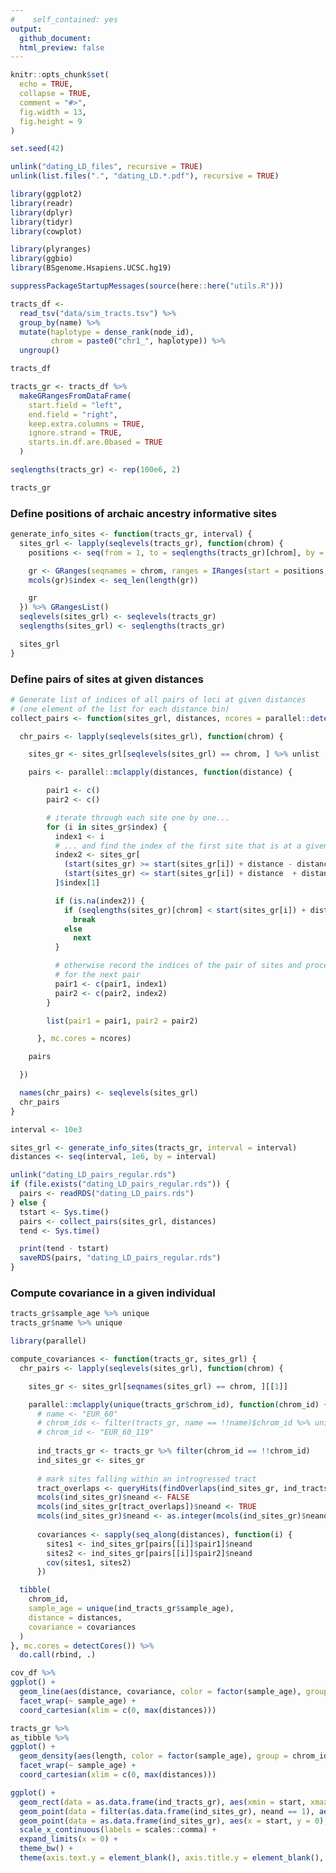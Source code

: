 ```yaml
---
#    self_contained: yes
output:
  github_document:
  html_preview: false
---
```


```r
knitr::opts_chunk$set(
  echo = TRUE,
  collapse = TRUE,
  comment = "#>",
  fig.width = 13,
  fig.height = 9
)

set.seed(42)

unlink("dating_LD_files", recursive = TRUE)
unlink(list.files(".", "dating_LD.*.pdf"), recursive = TRUE)
```

```r
library(ggplot2)
library(readr)
library(dplyr)
library(tidyr)
library(cowplot)

library(plyranges)
library(ggbio)
library(BSgenome.Hsapiens.UCSC.hg19)

suppressPackageStartupMessages(source(here::here("utils.R")))
```

```r
tracts_df <-
  read_tsv("data/sim_tracts.tsv") %>%
  group_by(name) %>%
  mutate(haplotype = dense_rank(node_id),
         chrom = paste0("chr1_", haplotype)) %>%
  ungroup()

tracts_df
```

<!-- ```{r} -->
<!-- metadata <- read_metadata() -->
<!-- tracts_df <- rbind(read_tracts("Modern"), read_tracts("Ancient")) -->

<!-- tracts_df <- select(metadata, name = sampleId, ageAverage, coverage) %>% -->
<!--   inner_join(tracts_df, by = c("name" = "ID")) %>% -->
<!--   dplyr::rename(left = start, right = end) -->

<!-- tracts_df <- tracts_df %>% filter(name == "Kostenki") %>% arrange(chrom, left, right) -->
<!-- tracts_df$chrom_id <- tracts_df$chrom -->
<!-- ``` -->

```r
tracts_gr <- tracts_df %>%
  makeGRangesFromDataFrame(
    start.field = "left",
    end.field = "right",
    keep.extra.columns = TRUE,
    ignore.strand = TRUE,
    starts.in.df.are.0based = TRUE
  )
```

<!-- ```{r} -->
<!-- seqlengths(tracts_gr) <- seqlengths(BSgenome.Hsapiens.UCSC.hg19)[names(seqlengths(tracts_gr))] -->
<!-- genome(tracts_gr) <- "hg19" -->
<!-- ``` -->

```r
seqlengths(tracts_gr) <- rep(100e6, 2)
```

```r
tracts_gr
```

### Define positions of archaic ancestry informative sites

```r
generate_info_sites <- function(tracts_gr, interval) {
  sites_grl <- lapply(seqlevels(tracts_gr), function(chrom) {
    positions <- seq(from = 1, to = seqlengths(tracts_gr)[chrom], by = interval)

    gr <- GRanges(seqnames = chrom, ranges = IRanges(start = positions, end = positions))
    mcols(gr)$index <- seq_len(length(gr))

    gr
  }) %>% GRangesList()
  seqlevels(sites_grl) <- seqlevels(tracts_gr)
  seqlengths(sites_grl) <- seqlengths(tracts_gr)

  sites_grl
}
```

### Define pairs of sites at given distances

```r
# Generate list of indices of all pairs of loci at given distances
# (one element of the list for each distance bin)
collect_pairs <- function(sites_grl, distances, ncores = parallel::detectCores()) {

  chr_pairs <- lapply(seqlevels(sites_grl), function(chrom) {

    sites_gr <- sites_grl[seqlevels(sites_grl) == chrom, ] %>% unlist

    pairs <- parallel::mclapply(distances, function(distance) {

        pair1 <- c()
        pair2 <- c()

        # iterate through each site one by one...
        for (i in sites_gr$index) {
          index1 <- i
          # ... and find the index of the first site that is at a given distance
          index2 <- sites_gr[
            (start(sites_gr) >= start(sites_gr[i]) + distance - distance / 10) & 
            (start(sites_gr) <= start(sites_gr[i]) + distance  + distance / 10)
          ]$index[1]

          if (is.na(index2)) {
            if (seqlengths(sites_gr)[chrom] < start(sites_gr[i]) + distance  + distance / 10)
              break
            else
              next
          }

          # otherwise record the indices of the pair of sites and proceed with searching
          # for the next pair
          pair1 <- c(pair1, index1)
          pair2 <- c(pair2, index2)
        }

        list(pair1 = pair1, pair2 = pair2)

      }, mc.cores = ncores)

    pairs

  })

  names(chr_pairs) <- seqlevels(sites_grl)
  chr_pairs
}
```

```r
interval <- 10e3

sites_grl <- generate_info_sites(tracts_gr, interval = interval)
distances <- seq(interval, 1e6, by = interval)

unlink("dating_LD_pairs_regular.rds")
if (file.exists("dating_LD_pairs_regular.rds")) {
  pairs <- readRDS("dating_LD_pairs.rds")
} else {
  tstart <- Sys.time()
  pairs <- collect_pairs(sites_grl, distances)
  tend <- Sys.time()

  print(tend - tstart)
  saveRDS(pairs, "dating_LD_pairs_regular.rds")
}
```


### Compute covariance in a given individual

```r
tracts_gr$sample_age %>% unique
tracts_gr$name %>% unique
```

```r
library(parallel)

compute_covariances <- function(tracts_gr, sites_grl) {
  chr_pairs <- lapply(seqlevels(sites_grl), function(chrom) {

    sites_gr <- sites_grl[seqnames(sites_grl) == chrom, ][[1]]

    parallel::mclapply(unique(tracts_gr$chrom_id), function(chrom_id) {
      # name <- "EUR_60"
      # chrom_ids <- filter(tracts_gr, name == !!name)$chrom_id %>% unique
      # chrom_id <- "EUR_60_119"
      
      ind_tracts_gr <- tracts_gr %>% filter(chrom_id == !!chrom_id)
      ind_sites_gr <- sites_gr
      
      # mark sites falling within an introgressed tract
      tract_overlaps <- queryHits(findOverlaps(ind_sites_gr, ind_tracts_gr))
      mcols(ind_sites_gr)$neand <- FALSE
      mcols(ind_sites_gr[tract_overlaps])$neand <- TRUE
      mcols(ind_sites_gr)$neand <- as.integer(mcols(ind_sites_gr)$neand)
    
      covariances <- sapply(seq_along(distances), function(i) {
        sites1 <- ind_sites_gr[pairs[[i]]$pair1]$neand
        sites2 <- ind_sites_gr[pairs[[i]]$pair2]$neand
        cov(sites1, sites2)
      })

  tibble(
    chrom_id,
    sample_age = unique(ind_tracts_gr$sample_age),
    distance = distances,
    covariance = covariances
  )
}, mc.cores = detectCores()) %>%
  do.call(rbind, .)
```

```r
cov_df %>%
ggplot() +
  geom_line(aes(distance, covariance, color = factor(sample_age), group = chrom_id)) +
  facet_wrap(~ sample_age) +
  coord_cartesian(xlim = c(0, max(distances)))
```

```r
tracts_gr %>%
as_tibble %>%
ggplot() +
  geom_density(aes(length, color = factor(sample_age), group = chrom_id)) +
  facet_wrap(~ sample_age) +
  coord_cartesian(xlim = c(0, max(distances)))
```



```r
ggplot() +
  geom_rect(data = as.data.frame(ind_tracts_gr), aes(xmin = start, xmax = end, ymin = 0.1, ymax = 1.5), fill = "blue") +
  geom_point(data = filter(as.data.frame(ind_sites_gr), neand == 1), aes(x = start, y = 0.05), size = 0.1, color = "red") +
  geom_point(data = as.data.frame(ind_sites_gr), aes(x = start, y = 0), size = 0.1, alpha = 0.05) +
  scale_x_continuous(labels = scales::comma) +
  expand_limits(x = 0) +
  theme_bw() +
  theme(axis.text.y = element_blank(), axis.title.y = element_blank(), axis.ticks.y = element_blank())
```






